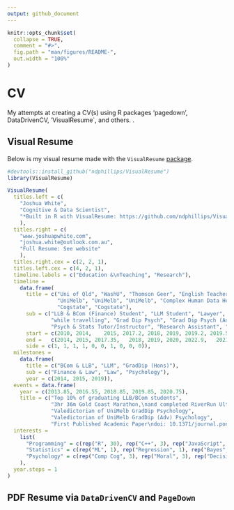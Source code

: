 ```yaml
---
output: github_document
---
```


<!-- README.md is generated from README.Rmd. Please edit that file -->

```r
knitr::opts_chunk$set(
  collapse = TRUE,
  comment = "#>",
  fig.path = "man/figures/README-",
  out.width = "100%"
)
```

# CV 

My attempts at creating a CV(s) using R packages 'pagedown', DataDrivenCV, 'VisualResume`, and others. .

<!-- badges: start -->
<!-- badges: end -->

## Visual Resume

Below is my visual resume made with the `VisualResume` [package](https://github.com/ndphillips/VisualResume).

```r
#devtools::install_github("ndphillips/VisualResume")
library(VisualResume)

VisualResume(
  titles.left = c(
    "Joshua White",
    "Cognitive & Data Scientist",
    "*Built in R with VisualResume: https://github.com/ndphillips/VisualResume"
    ),
  titles.right = c(
    "www.joshuapwhite.com",
    "joshua.white@outlook.com.au", 
    "Full Resume: See website"
    ),
  titles.right.cex = c(2, 2, 1),
  titles.left.cex = c(4, 2, 1),
  timeline.labels = c("Education &\nTeaching", "Research"),
  timeline = 
    data.frame(
      title = c("Uni of Qld", "WashU", "Thomson Geer", "English Teacher",
                "UniMelb", "UniMelb", "UniMelb", "Complex Human Data Hub", 
                "Cogstate", "Cogstate"),
      sub = c("LLB & BCom (Finance) Student", "LLM Student", "Lawyer", 
              "while travelling", "Grad Dip Psych", "Grad Dip Psych (Adv)",
              "Psych & Stats Tutor/Instructor", "Research Assistant", "Scientist", "Data Scientist"),
      start = c(2010, 2014,    2015, 2017.2, 2018, 2019, 2019.2, 2019.5, 2020.5, 2021.1),
      end =   c(2014, 2015, 2017.35,   2018, 2019, 2020, 2022.9,   2021, 2021.1,   2023),
      side = c(1, 1, 1, 1, 0, 0, 1, 0, 0, 0)),
  milestones = 
    data.frame(
      title = c("BCom & LLB", "LLM", "GradDip (Hons)"),
      sub = c("Finance & Law", "Law", "Psychology"),
      year = c(2014, 2015, 2019)),
  events = data.frame(
    year = c(2013.85, 2016.55, 2018.85, 2019.85, 2020.75),
    title = c("Top 10% of graduating LLB/BCom students",
              "3hr 36m Gold Coast Marathon,\nand completed RiverRun UltraMarathon",
              "Valedictorian of UniMelb GradDip Psychology",
              "Valedictorian of UniMelb GradDip (Adv) Psychology",
              "First Published Academic Paper\ndoi: 10.1371/journal.pone.0251964")),
  interests = 
    list(
      "Programming" = c(rep("R", 30), rep("C++", 3), rep("JavaScript", 5), rep("Python", 12)),
      "Statistics" = c(rep("ML", 1), rep("Regression", 1), rep("Bayes", 2)),
      "Psychology" = c(rep("Comp Cog", 3), rep("Moral", 3), rep("Decision-making", 1), rep("Social", 3))
    ),
  year.steps = 1
)
```


## PDF Resume via `DataDrivenCV` and `PageDown`
